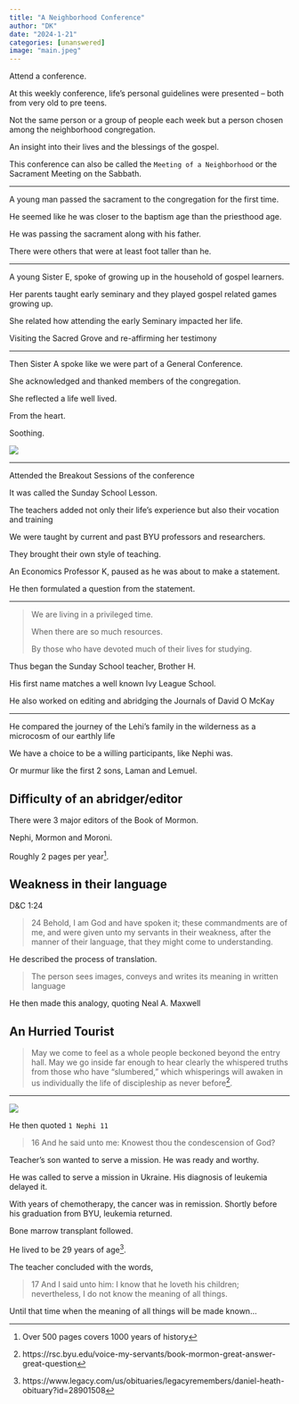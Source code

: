 ```yaml
---
title: "A Neighborhood Conference"
author: "DK"
date: "2024-1-21"
categories: [unanswered]
image: "main.jpeg"
---
```


Attend a conference.

At this weekly conference, life's personal guidelines were presented -- both from very old to pre teens.

Not the same person or a group of people each week but a person chosen among the neighborhood congregation.

An insight into their lives and the blessings of the gospel.

This conference can also be called the `Meeting of a Neighborhood` or the Sacrament Meeting on the Sabbath.

------------------------------------------------------------------------

A young man passed the sacrament to the congregation for the first time.

He seemed like he was closer to the baptism age than the priesthood age.

He was passing the sacrament along with his father.

There were others that were at least foot taller than he.

------------------------------------------------------------------------

A young Sister E, spoke of growing up in the household of gospel learners.

Her parents taught early seminary and they played gospel related games growing up.

She related how attending the early Seminary impacted her life.

Visiting the Sacred Grove and re-affirming her testimony

------------------------------------------------------------------------

Then Sister A spoke like we were part of a General Conference.

She acknowledged and thanked members of the congregation.

She reflected a life well lived.

From the heart.

Soothing.

![](main.jpeg)

------------------------------------------------------------------------

Attended the Breakout Sessions of the conference

It was called the Sunday School Lesson.

The teachers added not only their life's experience but also their vocation and training

We were taught by current and past BYU professors and researchers.

They brought their own style of teaching.

An Economics Professor K, paused as he was about to make a statement.

He then formulated a question from the statement.

------------------------------------------------------------------------

> We are living in a privileged time.
>
> When there are so much resources.
>
> By those who have devoted much of their lives for studying.

Thus began the Sunday School teacher, Brother H.

His first name matches a well known Ivy League School.

He also worked on editing and abridging the Journals of David O McKay

------------------------------------------------------------------------

He compared the journey of the Lehi's family in the wilderness as a microcosm of our earthly life

We have a choice to be a willing participants, like Nephi was.

Or murmur like the first 2 sons, Laman and Lemuel.

## Difficulty of an abridger/editor

There were 3 major editors of the Book of Mormon.

Nephi, Mormon and Moroni.

Roughly 2 pages per year[^1].

[^1]: Over 500 pages covers 1000 years of history

## Weakness in their language

D&C 1:24

> 24 Behold, I am God and have spoken it; these commandments are of me, and were given unto my servants in their weakness, after the manner of their language, that they might come to understanding.

He described the process of translation.

> The person sees images, conveys and writes its meaning in written language

He then made this analogy, quoting Neal A. Maxwell

## An Hurried Tourist

> May we come to feel as a whole people beckoned beyond the entry hall. May we go inside far enough to hear clearly the whispered truths from those who have “slumbered,” which whisperings will awaken in us individually the life of discipleship as never before[^2].

[^2]: https://rsc.byu.edu/voice-my-servants/book-mormon-great-answer-great-question

------------------------------------------------------------------------

![](m.jpg)

He then quoted `1 Nephi 11`

> 16 And he said unto me: Knowest thou the condescension of God?

Teacher's son wanted to serve a mission. He was ready and worthy.

He was called to serve a mission in Ukraine. His diagnosis of leukemia delayed it.

With years of chemotherapy, the cancer was in remission. Shortly before his graduation from BYU, leukemia returned.

Bone marrow transplant followed.

He lived to be 29 years of age[^3].

[^3]: https://www.legacy.com/us/obituaries/legacyremembers/daniel-heath-obituary?id=28901508

The teacher concluded with the words,

> 17 And I said unto him: I know that he loveth his children; nevertheless, I do not know the meaning of all things.

Until that time when the meaning of all things will be made known...
